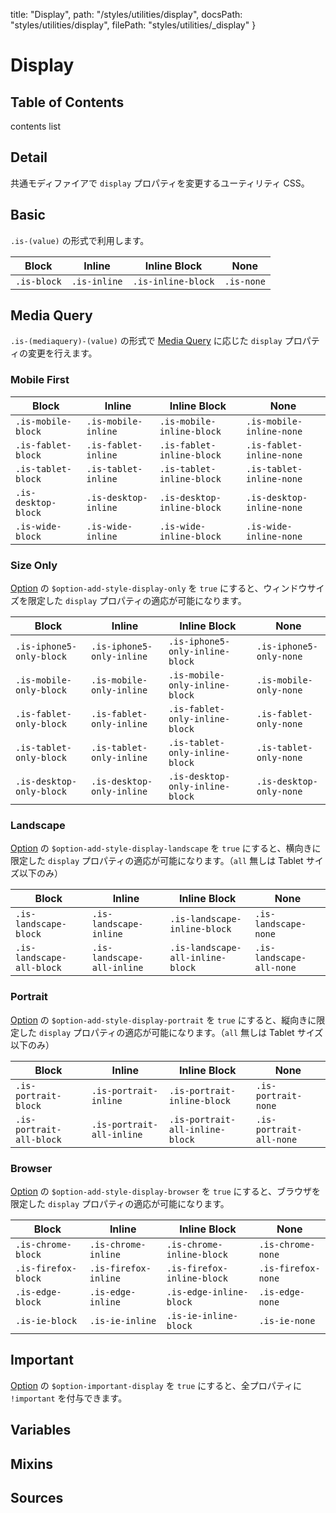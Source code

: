   title: "Display",
  path: "/styles/utilities/display",
  docsPath: "styles/utilities/display",
  filePath: "styles/utilities/_display"
}


# Display

## Table of Contents

contents list

## Detail

共通モディファイアで `display` プロパティを変更するユーティリティ CSS。

## Basic

`.is-(value)` の形式で利用します。

| Block       | Inline       | Inline Block       | None       |
| ----------- | ------------ | ------------------ | ---------- |
| `.is-block` | `.is-inline` | `.is-inline-block` | `.is-none` |

## Media Query

`.is-(mediaquery)-(value)` の形式で [Media Query](/configs/mixins/mediaquery) に応じた `display` プロパティの変更を行えます。

### Mobile First

| Block               | Inline               | Inline Block               | None                      |
| ------------------- | -------------------- | -------------------------- | ------------------------- |
| `.is-mobile-block`  | `.is-mobile-inline`  | `.is-mobile-inline-block`  | `.is-mobile-inline-none`  |
| `.is-fablet-block`  | `.is-fablet-inline`  | `.is-fablet-inline-block`  | `.is-fablet-inline-none`  |
| `.is-tablet-block`  | `.is-tablet-inline`  | `.is-tablet-inline-block`  | `.is-tablet-inline-none`  |
| `.is-desktop-block` | `.is-desktop-inline` | `.is-desktop-inline-block` | `.is-desktop-inline-none` |
| `.is-wide-block`    | `.is-wide-inline`    | `.is-wide-inline-block`    | `.is-wide-inline-none`    |

### Size Only

[Option](/configs/variables/option#option-add-style-xxxx) の `$option-add-style-display-only` を `true` にすると、ウィンドウサイズを限定した `display` プロパティの適応が可能になります。

| Block                    | Inline                    | Inline Block                    | None                    |
| ------------------------ | ------------------------- | ------------------------------- | ----------------------- |
| `.is-iphone5-only-block` | `.is-iphone5-only-inline` | `.is-iphone5-only-inline-block` | `.is-iphone5-only-none` |
| `.is-mobile-only-block`  | `.is-mobile-only-inline`  | `.is-mobile-only-inline-block`  | `.is-mobile-only-none`  |
| `.is-fablet-only-block`  | `.is-fablet-only-inline`  | `.is-fablet-only-inline-block`  | `.is-fablet-only-none`  |
| `.is-tablet-only-block`  | `.is-tablet-only-inline`  | `.is-tablet-only-inline-block`  | `.is-tablet-only-none`  |
| `.is-desktop-only-block` | `.is-desktop-only-inline` | `.is-desktop-only-inline-block` | `.is-desktop-only-none` |

### Landscape

[Option](/configs/variables/option#option-add-style-xxxx) の `$option-add-style-display-landscape` を `true` にすると、横向きに限定した `display` プロパティの適応が可能になります。（`all` 無しは Tablet サイズ以下のみ）

| Block                     | Inline                     | Inline Block                     | None                     |
| ------------------------- | -------------------------- | -------------------------------- | ------------------------ |
| `.is-landscape-block`     | `.is-landscape-inline`     | `.is-landscape-inline-block`     | `.is-landscape-none`     |
| `.is-landscape-all-block` | `.is-landscape-all-inline` | `.is-landscape-all-inline-block` | `.is-landscape-all-none` |

### Portrait

[Option](/configs/variables/option#option-add-style-xxxx) の `$option-add-style-display-portrait` を `true` にすると、縦向きに限定した `display` プロパティの適応が可能になります。（`all` 無しは Tablet サイズ以下のみ）

| Block                    | Inline                    | Inline Block                    | None                    |
| ------------------------ | ------------------------- | ------------------------------- | ----------------------- |
| `.is-portrait-block`     | `.is-portrait-inline`     | `.is-portrait-inline-block`     | `.is-portrait-none`     |
| `.is-portrait-all-block` | `.is-portrait-all-inline` | `.is-portrait-all-inline-block` | `.is-portrait-all-none` |

### Browser

[Option](/configs/variables/option#option-add-style-xxxx) の `$option-add-style-display-browser` を `true` にすると、ブラウザを限定した `display` プロパティの適応が可能になります。

| Block               | Inline               | Inline Block               | None               |
| ------------------- | -------------------- | -------------------------- | ------------------ |
| `.is-chrome-block`  | `.is-chrome-inline`  | `.is-chrome-inline-block`  | `.is-chrome-none`  |
| `.is-firefox-block` | `.is-firefox-inline` | `.is-firefox-inline-block` | `.is-firefox-none` |
| `.is-edge-block`    | `.is-edge-inline`    | `.is-edge-inline-block`    | `.is-edge-none`    |
| `.is-ie-block`      | `.is-ie-inline`      | `.is-ie-inline-block`      | `.is-ie-none`      |

## Important

[Option](/configs/variables/option#option-important-xxxx) の `$option-important-display` を `true` にすると、全プロパティに `!important` を付与できます。

## Variables

<PreviewVariablesSingle filePath={meta.filePath} viewCompiled={false} />

## Mixins

<PreviewMixins filePath={meta.filePath} />

## Sources

<PreviewSources
  title={meta.title}
  docsPath={meta.docsPath}
  scssPath={meta.filePath}
/>
